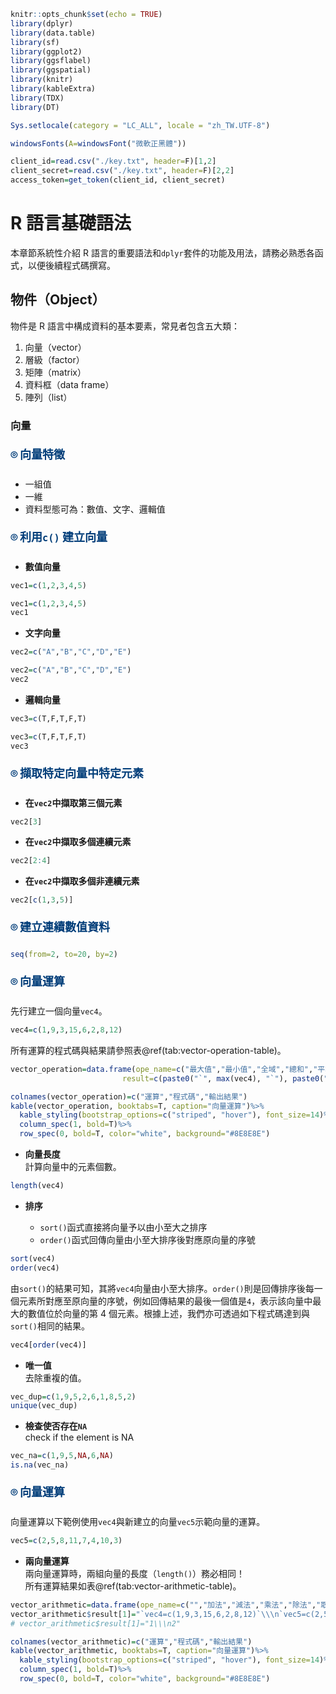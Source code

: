 ```r
knitr::opts_chunk$set(echo = TRUE)
library(dplyr)
library(data.table)
library(sf)
library(ggplot2)
library(ggsflabel)
library(ggspatial)
library(knitr)
library(kableExtra)
library(TDX)
library(DT)

Sys.setlocale(category = "LC_ALL", locale = "zh_TW.UTF-8")

windowsFonts(A=windowsFont("微軟正黑體"))

client_id=read.csv("./key.txt", header=F)[1,2]
client_secret=read.csv("./key.txt", header=F)[2,2]
access_token=get_token(client_id, client_secret)
```

# **R 語言基礎語法**
本章節系統性介紹 R 語言的重要語法和`dplyr`套件的功能及用法，請務必熟悉各函式，以便後續程式碼撰寫。  

## 物件（Object）
物件是 R 語言中構成資料的基本要素，常見者包含五大類：  

1.  向量（vector）  
2.  層級（factor）  
3.  矩陣（matrix）   
4.  資料框（data frame）  
5.  陣列（list）  


### 向量
<p style="color:#003D79;font-size:18px;line-height:2">**⌾ 向量特徵**</p>  

* 一組值  
* 一維  
* 資料型態可為：數值、文字、邏輯值  

<p style="color:#003D79;font-size:18px;line-height:2">**⌾ 利用`c()` 建立向量**</p>  

* **數值向量**
```r
vec1=c(1,2,3,4,5)
```

```r
vec1=c(1,2,3,4,5)
vec1
```

* **文字向量**
```r
vec2=c("A","B","C","D","E")
```

```r
vec2=c("A","B","C","D","E")
vec2
```

* **邏輯向量**
```r
vec3=c(T,F,T,F,T)
```

```r
vec3=c(T,F,T,F,T)
vec3
```

<p style="color:#003D79;font-size:18px;line-height:2">**⌾ 擷取特定向量中特定元素**</p>  

* **在`vec2`中擷取第三個元素**
```r
vec2[3]
```

* **在`vec2`中擷取多個連續元素**
```r
vec2[2:4]
```

* **在`vec2`中擷取多個非連續元素**
```r
vec2[c(1,3,5)]
```

<p style="color:#003D79;font-size:18px;line-height:2">**⌾ 建立連續數值資料**</p> 

```r
seq(from=2, to=20, by=2)
```

<p style="color:#003D79;font-size:18px;line-height:2">**⌾ 向量運算**</p>  

先行建立一個向量`vec4`。
```r
vec4=c(1,9,3,15,6,2,8,12)
```

所有運算的程式碼與結果請參照表\@ref(tab:vector-operation-table)。

```r
vector_operation=data.frame(ope_name=c("最大值","最小值","全域","總和","平均","中位數","乘積","變異數","標準差"), operation=c("`max(vec4)`","`min(vec4)`","`range(vec4)`","`sum(vec4)`","`mean(vec4)`","`median(vec4)`","`prod(vec4)`","`var(vec4)`","`sd(vec4)`"),
                         result=c(paste0("`", max(vec4), "`"), paste0("`", min(vec4), "`"), paste0("`", paste(range(vec4), collapse="  "), "`"), paste0("`", sum(vec4), "`"), paste0("`", mean(vec4), "`"), paste0("`", median(vec4), "`"), paste0("`", prod(vec4), "`"), paste0("`", round(var(vec4), 3), "`"), paste0("`", round(sd(vec4), 3), "`")))

colnames(vector_operation)=c("運算","程式碼","輸出結果")
kable(vector_operation, booktabs=T, caption="向量運算")%>%
  kable_styling(bootstrap_options=c("striped", "hover"), font_size=14)%>%
  column_spec(1, bold=T)%>%
  row_spec(0, bold=T, color="white", background="#8E8E8E")
```


* **向量長度**  
計算向量中的元素個數。
```r
length(vec4)
```

* **排序**  

  * `sort()`函式直接將向量予以由小至大之排序  
  * `order()`函式回傳向量由小至大排序後對應原向量的序號  

```r
sort(vec4)
order(vec4)
```
 
由`sort()`的結果可知，其將`vec4`向量由小至大排序。`order()`則是回傳排序後每一個元素所對應至原向量的序號，例如回傳結果的最後一個值是`4`，表示該向量中最大的數值位於向量的第 4 個元素。根據上述，我們亦可透過如下程式碼達到與`sort()`相同的結果。

```r
vec4[order(vec4)]
```


* **唯一值**  
去除重複的值。
```r
vec_dup=c(1,9,5,2,6,1,8,5,2)
unique(vec_dup)
```

* **檢查使否存在`NA`**  
check if the element is NA  
```r
vec_na=c(1,9,5,NA,6,NA)
is.na(vec_na)
```


<p style="color:#003D79;font-size:18px;line-height:2">**⌾ 向量運算**</p>  

向量運算以下範例使用`vec4`與新建立的向量`vec5`示範向量的運算。

```r
vec5=c(2,5,8,11,7,4,10,3)
```

* **兩向量運算**    
兩向量運算時，兩組向量的長度（`length()`）務必相同！  
所有運算結果如表\@ref(tab:vector-arithmetic-table)。

```r
vector_arithmetic=data.frame(ope_name=c("","加法","減法","乘法","除法","取餘數","取除數","內積"), operation=c("", "`vec4+vec5`","`vec4-vec5`","`vec4*vec5`","`vec4/vec5`","`vec4 %% vec5`","`vec4 %/% vec5`","`vec4 %*% vec5`"), result=c("", paste0("`", paste(vec4+vec5, collapse=" "), "`"), paste0("`", paste(vec4-vec5, collapse=" "), "`"), paste0("`", paste(vec4*vec5, collapse=" "), "`"), paste0("`", paste(round(vec4/vec5, 3), collapse=" "), "`"), paste0("`", paste(vec4 %% vec5, collapse=" "), "`"), paste0("`", paste(vec4 %/% vec5, collapse=" "), "`"), paste0("`", paste(vec4 %*% vec5, collapse=" "), "`")))
vector_arithmetic$result[1]="`vec4=c(1,9,3,15,6,2,8,12)`\\\n`vec5=c(2,5,8,11,7,4,10,3)`"
# vector_arithmetic$result[1]="1\\\n2"

colnames(vector_arithmetic)=c("運算","程式碼","輸出結果")
kable(vector_arithmetic, booktabs=T, caption="向量運算")%>%
  kable_styling(bootstrap_options=c("striped", "hover"), font_size=14)%>%
  column_spec(1, bold=T)%>%
  row_spec(0, bold=T, color="white", background="#8E8E8E")


```


